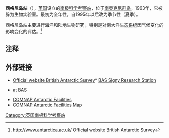 {{coord|60|43|S|45|36|W|display=title}}
{{Infobox building
| name                 = 西格尼岛站
| native_name          =Signy Research Station
| native_name_lang     =
| former_names         =
| alternate_names      =
| image                = Signy Research Station.jpg
| image_alt            =300px
| caption              = 
| altitude             = 
| building_type        =
| architectural_style  =
| structural_system    =
| cost                 =
| ren_cost             =
| client               =
| owner                =
| current_tenants      = 
| landlord             =
| location             =  [[南奥克尼群岛|南奥克尼群岛]] 
| address              =
| location_town        =
| location_country     =
| iso_region           =
| coordinates_display  = 
| latitude             =
| longitude            =
| coordinates          = 
| start_date           = 
| completion_date      = 
| inauguration_date    = 1947年
| renovation_date      =
| demolition_date      =
| destruction_date     =
| height               = 
| diameter             =
| antenna_spire        =
| roof                 =
| top_floor            =
| other_dimensions     = 
| floor_count          = 
| floor_area           = 
| seating_type         =
| seating_capacity     = 
| elevator_count       =
| main_contractor      =
| architect            =
| architecture_firm    =
| structural_engineer  =
| services_engineer    =
| civil_engineer       =
| other_designers      =
| quantity_surveyor    =
| awards               =
| ren_architect        =
| ren_firm             =
| ren_str_engineer     =
| ren_serv_engineer    =
| ren_civ_engineer     =
| ren_oth_designers    =
| ren_qty_surveyor     =
| ren_awards           =
| url                  =
| references           = 
}}

'''西格尼岛站'''（{{lang-en|Signy Research Station}}），[[英国|英国]]设立的[[南极科学考察站|南极科学考察站]]，位于[[南奥克尼群岛|南奥克尼群岛]]。1963年，它被辟为生物实验室。最初为全年性，自1995年以后改为季节性（夏季）。

西格尼岛站主要进行海洋和陆地生物研究，特别是对南大洋[[生态系统|生态系统]]因气候变化的影响变化的评估。<ref>http://www.antarctica.ac.uk/ {{Wayback|url=http://www.antarctica.ac.uk/ |date=20120331052614 }} Official website British Antarctic Survey</ref>

==注释==
{{reflist}}

== 外部链接 ==
* [http://www.antarctica.ac.uk/ Official website British Antarctic Survey]* [https://web.archive.org/web/20110303215301/http://www.antarctica.ac.uk/living_and_working/research_stations/signy/index.php BAS Signy Research Station]
* {{Wayback|url=http://www.antarctica.ac.uk/ |date=20071006213627 }} at [[British_Antarctic_Survey|BAS]]
* [https://web.archive.org/web/20080424075823/https://www.comnap.aq/facilities COMNAP Antarctic Facilities]
* [https://web.archive.org/web/20110220115654/https://www.comnap.aq/publications/maps/comnap_map_edition5_a0_2009-07-24.pdf/view COMNAP Antarctic Facilities Map]

{{南極科學考察站}}
{{The Continent of Antarctica}}

[[Category:英国南极科学考察站|Category:英国南极科学考察站]]